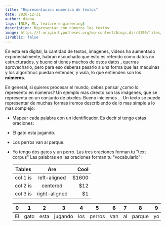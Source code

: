 ```yaml
---
title: "Representacion numérica de textos"
date: 2020-12-31
author: diana
tags: [NLP, ML, feature engineering]
description: Representar con números los textos
image: https://f-origin.hypotheses.org/wp-content/blogs.dir/4190/files/2018/04/3dplot-500x381.jpg
isPublic: false
---
```


En esta era digital, la cantidad de textos, imagenes, videos ha aumentado exponecialmente, habran
escuchado que esto es referido como datos no estructurados, y bueno si tienes muchos de estos datos
, querras aprovecharlo, pero para eso deberas pasarlo a una forma que las maquinas y los algoritmos
puedan entender, y wala, lo que entienden son los **números**.

En general, si quieres procesar el mundo, debes pensar ¿como lo represento en números?
Un ejemplo mas directo son las imágenes, que se representa en un conjunto de pixeles.
Bueno iniciemos ... Un texto se puede representar de muchas formas iremos describiendo de lo mas simple a lo mas complejo:

- Mapear cada palabra con un identificador.
  Es decir si tengo estas oraciones:
- El gato esta jugando.
- Los perros van al parque.
- Yo tengo dos gatos y un perro.
  Las tres oraciones forman tu "text corpus"
  Las palabras en las oraciones forman tu "vocabulario":

  | Tables   |      Are      |   Cool |
  | -------- | :-----------: | -----: |
  | col 1 is | left-aligned  | \$1600 |
  | col 2 is |   centered    |   \$12 |
  | col 3 is | right-aligned |    \$1 |

  | 0   | 1    | 2    | 3       | 4   | 5      | 6   | 7   | 8      | 9   | 10  |
  | --- | ---- | ---- | ------- | --- | ------ | --- | --- | ------ | --- | --- |
  | El  | gato | esta | jugando | los | perros | van | al  | parque | yo  |
